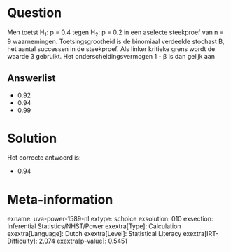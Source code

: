 Question
========

Men toetst H~1~: p = 0.4 tegen H~2~: p = 0.2 in een aselecte steekproef
van n = 9 waarnemingen. Toetsingsgrootheid is de binomiaal verdeelde
stochast B, het aantal successen in de steekproef. Als linker kritieke
grens wordt de waarde 3 gebruikt. Het onderscheidingsvermogen 1 - β is
dan gelijk aan

Answerlist
----------

* 0.92
* 0.94
* 0.99

Solution
========

Het correcte antwoord is: 

* 0.94

Meta-information
================
exname: uva-power-1589-nl
extype: schoice
exsolution: 010
exsection: Inferential Statistics/NHST/Power
exextra[Type]: Calculation
exextra[Language]: Dutch
exextra[Level]: Statistical Literacy
exextra[IRT-Difficulty]: 2.074
exextra[p-value]: 0.5451
